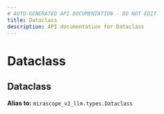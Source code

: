 ```yaml
---
# AUTO-GENERATED API DOCUMENTATION - DO NOT EDIT
title: Dataclass
description: API documentation for Dataclass
---
```


# Dataclass

## <ApiType type="Alias" path="response_formatting/decorator/Dataclass" symbolName="Dataclass" /> Dataclass


**Alias to:** `mirascope_v2_llm.types.Dataclass`
